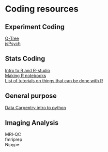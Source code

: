 # Coding resources  

## Experiment Coding  
[O-Tree](https://www.otree.org/)  
[jsPsych](https://www.jspsych.org/)  

## Stats Coding  
[Intro to R and R-studio](http://www.datacarpentry.org/R-ecology-lesson/index.html)  
[Making R notebooks](https://rmarkdown.rstudio.com/r_notebooks.html)  
[List of tutorials on things that can be done with R](https://robchavez.github.io/datascience_gallery/)  

## General purpose  
[Data Carpentry intro to python](http://www.datacarpentry.org/python-ecology-lesson/aio.html)  

## Imaging Analysis  
MRI-QC  
fmriprep  
Nipype  
